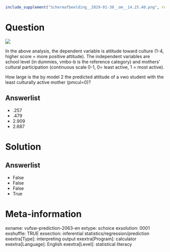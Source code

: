 ```r
include_supplement("Schermafbeelding__2019-01-30__om__14.25.40.png", recursive = TRUE)
```

Question
========
![](Schermafbeelding__2019-01-30__om__14.25.40.png)
  
In the above analysis, the dependent variable is attitude toward culture (1-4, higher score = more positive attitude). The independent variables are school level (in dummies, vmbo-b is the reference category) and mothers' cultural participation (continuous scale 0-1, 0= least active, 1 = most active).  
  
How large is the by model 2 the predicted attitude of a vwo student with the least culturally active mother (pmcul=0)?

Answerlist
----------
* .257
* .479
* 2.909
* 2.687

Solution
========

Answerlist
----------
* False
* False
* False
* True

Meta-information
================
exname: vufsw-prediction-2063-en
extype: schoice
exsolution: 0001
exshuffle: TRUE
exsection: inferential statistics/regression/prediction
exextra[Type]: interpreting output
exextra[Program]: calculator
exextra[Language]: English
exextra[Level]: statistical literacy

